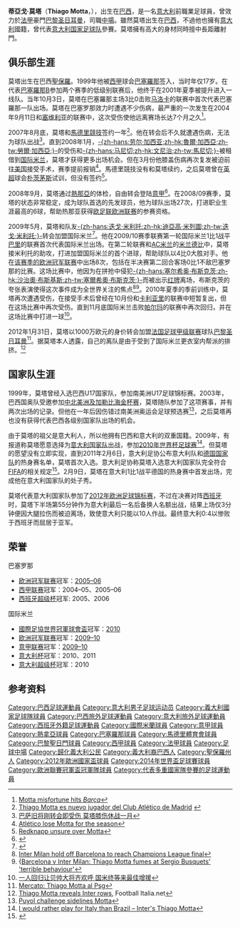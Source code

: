 {{noteta
|G1=意甲
|G2=laliga
|G3=英超
|G4=uefa
|T=zh-hans:蒂亚戈·莫塔;zh-hk:泰亞高·莫達;zh-tw:蒂亞戈·莫塔;
|1=zh-hans:蒂亚戈;zh-hk:泰亞高;zh-tw:蒂亞戈;
|2=zh-hans:莫塔;zh-hk:莫達;zh-tw:莫塔;
|3=zh-hans:米利托;zh-hk:米列圖;zh-tw:米利托;
|4=zh-hans:布斯克茨;zh-hk:布斯基斯;zh-tw:布斯克茨;
}}
{{Infobox football biography
| name = 蒂亚戈·莫塔<br />''Thiago Motta''
| image = Thiago Motta 2016.jpg
| image_size = 240px
| fullname = Thiago Motta
| birth_date = {{birth date and age|1982|8|28|df=yes}}
| birth_place = {{BRA}}[[圣贝尔纳多-杜坎普|圣贝尔纳多-杜坎普]]
| height = {{convert|1.87|m|abbr=on}}
| nickname           = 
| position           = [[中場|中場]]
| currentclub        = [[斯佩齊亞足球俱樂部|史柏斯亞]]（主教練）
| youthyears1 = 1997–1999 | youthclubs1 = {{tsl|en|Clube Atlético Juventus||-{zh-hans:尤文图德; zh-hk:青年隊;}-}}
| years1 = 1999–2001 | clubs1 = [[巴塞隆拿足球會B隊|巴塞隆拿B隊]] | caps1 = 84 | goals1 = 11
| years2 = 2001–2007 | clubs2 = [[巴塞罗那足球俱乐部|巴塞罗那]] | caps2 = 96 | goals2 = 6
| years3 = 2007–2008 | clubs3 = [[马德里竞技俱乐部|马德里竞技]] | caps3 = 6 | goals3 = 0
| years4 = 2008–2009 | clubs4 = [[热那亚板球与足球俱乐部|热那亚]] | caps4 = 27 | goals4 = 6
| years5 = 2009–2012 | clubs5 = [[国际米兰足球俱乐部|国际米兰]] | caps5 = 55 | goals5 = 11
| years6 = 2012–2018 | clubs6 = [[巴黎圣日耳曼足球俱乐部|巴黎圣日耳曼]] | caps6 = 166 | goals6 = 8
| totalcaps = 434 | totalgoals = 43
| nationalyears1 = 1999 | nationalteam1 = [[巴西17歲以下國家足球隊|巴西U17]] | nationalcaps1 = 3 | nationalgoals1 = 1
| nationalyears2 = 2003 | nationalteam2 = [[巴西國家足球隊|巴西]] | nationalcaps2 = 2 | nationalgoals2 = 0 <!-- His Brazil caps is for the senior team, please see and discuss in [[Talk:Thiago_Motta|Talk:Thiago Motta]] page before making any changes. Thanks. -->
| nationalyears3 = 2011–2016 | nationalteam3 = [[意大利國家足球隊|意大利]] | nationalcaps3 = 30 | nationalgoals3 = 1
| manageryears1 = 2018–2019 | managerclubs1 = 巴黎圣日耳曼U19
| manageryears2 = 2019 | managerclubs2 = [[热那亚板球与足球俱乐部|熱拿亞]]
| manageryears3 = 2021– | managerclubs3 = [[斯佩齊亞足球俱樂部|史柏斯亞]]
| pcupdate           = 2018年5月21日
| ntupdate           = 2018年5月21日
}}

'''蒂亞戈·莫塔'''（'''Thiago Motta'''，{{bd|1982年|8月28日|catIdx=Motta, Thiago}}），出生在[[巴西|巴西]]，是一名[[意大利|意大利]]前職業足球員，曾效力於[[法甲|法甲]]豪門[[巴黎圣日耳曼足球俱乐部|巴黎圣日耳曼]]，司職[[中場|中場]]。雖然莫塔出生在[[巴西|巴西]]，不過他也擁有[[意大利|意大利]]國籍，曾代表[[意大利国家足球队|意大利国家足球队]]參賽。莫塔擁有高大的身材同時擅中長距離射門。

== 俱乐部生涯 ==
莫塔出生在巴西[[聖保羅|聖保羅]]。1999年他被[[西甲|西甲]]球会[[巴塞羅那足球俱樂部|巴塞羅那]]签入，当时年仅17岁。在代表[[巴塞隆拿B隊|巴塞羅那B]]参加两个赛季的低级别联赛后，他终于在2001年夏季被提升进入一线队。当年10月3日，莫塔在巴塞羅那主场3比0击败[[马洛卡足球俱乐部|马洛卡]]的联赛中首次代表巴塞羅那一队出场。莫塔在巴塞罗那效力时遭遇不少伤病，最严重的一次发生在2004年9月11日和[[塞维利亚足球俱乐部|塞维利亚]]的联赛中，这次受伤使他远离赛场长达7个月之久<ref>[http://www.uefa.com/uefachampionsleague/news/newsid=227057.html Motta misfortune hits ''Barça'']</ref>。

2007年8月底，莫塔和[[馬德里競技|馬德里競技]]签约一年<ref>[http://www.clubatleticodemadrid.com/es/atleticoaldia/noticias.asp?id=20099 Thiago Motta es nuevo jugador del Club Atlético de Madrid] {{webarchive|url=https://web.archive.org/web/20090208140238/http://www.clubatleticodemadrid.com/es/atleticoaldia/noticias.asp?id=20099 |date=2009-02-08 }}</ref>。他在转会后不久就遭遇伤病，无法为球队出战<ref>[http://www.espnstar.com.cn/pub/2007/0920/43236.htm 巴萨旧将刚转会即受伤 莫塔膝伤休战一月]</ref>。直到2008年1月，[[劳尔·加西亚|-{zh-hans:劳尔·加西亚;zh-hk:魯爾·加西亞;zh-tw:勞爾·加西亞;}-]]的受伤和[[马尼切|-{zh-hans:马尼切;zh-hk:文尼治;zh-tw:馬尼切;}-]]被租借到[[国际米兰|国际米兰]]，莫塔才获得更多出场机会。但在3月份他膝盖伤病再次复发被迫前往[[美国|美国]]接受手术，赛季提前报销<ref>[http://www.uefa.com/memberassociations/association=ESP/news/newsid=665723.html Atlético lose Motta for the season]</ref>。馬德里競技没有和莫塔续约，之后莫塔曾在[[英超|英超]]球会[[朴茨茅斯足球俱乐部|朴茨茅斯]]试训，但没有签约<ref>[http://www.football.co.uk/portsmouth/redknapp_unsure_over_motta_270046.shtml Redknapp unsure over Motta]</ref>。

2008年9月，莫塔通过[[熱那亞足球俱樂部|熱那亞]]的体检，自由转会登陆[[意甲|意甲]]<ref>{{Cite web |url=http://www.uefa.com/memberassociations/association=ita/news/newsid=749301.html |title=Motta given a chance by Genoa |accessdate=2011-02-07 |archive-date=2018-11-10 |archive-url=https://web.archive.org/web/20181110080244/https://www.uefa.com/memberassociations/association=ita/news/newsid=749301.html |dead-url=no }}</ref>。在2008/09赛季，莫塔的状态非常稳定，成为球队首选的先发球员，他为球队出场27次，打进职业生涯最高的6球，帮助热那亚获得[[欧足联欧洲联赛|欧足联欧洲联赛]]的参赛资格。

2009年5月，莫塔和队友[[迪亞高·米列圖|-{zh-hans:迭戈·米利托;zh-hk:迪亞高·米列圖;zh-tw:迭戈·米利托;}-]]转会加盟国际米兰<ref>{{Cite web |url=http://www.gazzetta.it/Calcio/Calciomercato/20-05-2009/milito-motta-inter-50428885591.shtml |title=Milito e Motta all'Inter al Genoa Acquafresca |accessdate=2011-02-07 |archive-date=2018-09-20 |archive-url=https://web.archive.org/web/20180920084244/https://www.gazzetta.it/Calcio/Calciomercato/20-05-2009/milito-motta-inter-50428885591.shtml |dead-url=no }}</ref>。他在2009/10赛季联赛第一轮国际米兰1比1战平[[巴里足球俱乐部|巴里]]的联赛首次代表国际米兰出场。在第二轮联赛和[[AC米兰|AC米兰]]的[[米兰德比|米兰德比]]中，莫塔接米利托的助攻，打进加盟国际米兰的首个进球，帮助球队以4比0大胜对手。他在[[2009/10赛季欧洲冠军联赛|该赛季的欧洲冠军联赛]]中出场8次，包括在半决赛第二回合客场0比1不敌巴塞罗那的比赛。这场比赛中，他因为在拼抢中侵犯[[塞尔希奥·布斯克茨|-{zh-hans:塞尔希奥·布斯克茨;zh-hk:沙治奧·布斯基斯;zh-tw:塞爾希奧·布斯克茨;}-]]而被出示[[红牌|红牌]]离场，布斯克茨的夸张表演使得这次事件成为全世界关注的焦点<ref>[http://www.timesonline.co.uk/tol/sport/football/european_football/article7110895.ece Inter Milan hold off Barcelona to reach Champions League final]</ref><ref>{[http://www.telegraph.co.uk/sport/football/european/championsleague/7650407/Barcelona-v-Inter-Milan-Thiago-Motta-fumes-at-Sergio-Busquets-terrible-behaviour.html Barcelona v Inter Milan: Thiago Motta fumes at Sergio Busquets' 'terrible behaviour']</ref>。2010年夏季的季前训练中，莫塔再次遭遇受伤，在接受手术后曾经在10月份和[[卡利亚里足球俱乐部|卡利亚里]]的联赛中短暂复出，但在这场比赛中再次受伤。直到11月底国际米兰击败[[帕尔玛足球俱乐部|帕尔玛]]的联赛中再次回归，并在这场比赛中打进一球<ref>[http://sports.sohu.com/20101128/n277971813.shtml 一人回归让贝帅大将齐欢呼 国米终等来最佳增援]</ref>。

2012年1月31日，莫塔以1000万欧元的身价转会加盟[[法国足球甲级联赛|法国足球甲级联赛]]球队[[巴黎圣日耳曼足球俱乐部|巴黎圣日耳曼]]<ref>[http://www.inter.it/aas/news/reader?N=56395&L=it Mercato: Thiago Motta al Psg]{{it icon}}</ref>。据莫塔本人透露，自己的离队是由于受到了国际米兰更衣室内帮派的排挤。<ref>[http://www.football-italia.net/18709/thiago-motta-reveals-inter-rows Thiago Motta reveals Inter rows], Football Italia.net</ref>

== 国家队生涯 ==
1999年，莫塔曾经入选巴西U17国家队，参加南美洲U17足球锦标赛。2003年，巴西国奥队受邀参加[[美洲金盃|中北美洲及加勒比海金杯赛]]，莫塔随队参加了这项赛事，并有两次出场的记录。但他在一年后因伤错过南美洲奥运会足球预选赛<ref>[http://www.uefa.com/uefaeuropaleague/news/newsid=133926.html Puyol challenge sidelines Motta]</ref>，之后莫塔再也没有获得代表巴西各级别国家队出场的机会。

由于莫塔的祖父是意大利人，所以他拥有巴西和意大利的双重国籍。2009年，有报道称莫塔愿意选择为[[意大利国家足球队|意大利国家队]]出战，参加[[2010年世界杯足球赛|2010年世界杯足球赛]]<ref>[http://www.goal.com/en-india/news/139/italy/2009/08/18/1446676/i-would-rather-play-for-italy-than-brazil-inters-thiago I would rather play for Italy than Brazil – Inter's Thiago Motta]</ref>。但莫塔的愿望没有立即实现，直到2011年2月6日，意大利足协公布意大利队和[[德国国家足球队|德国国家队]]的热身赛名单，莫塔首次入选。意大利足协称莫塔入选意大利国家队完全符合[[FIFA|FIFA]]的相关规定<ref>{{Cite web |url=http://www.figc.it/it/204/27174/2011/02/News.shtml |title=Motta, Giovinco e Matri le novità. Tra i 23 azzurri il ritorno di Buffon |access-date=2011-02-07 |archive-url=https://www.webcitation.org/65SGCG5Nu?url=http://www.figc.it/it/204/27174/2011/02/News.shtml |archive-date=2012-02-14 |dead-url=yes }}</ref>。2月9日，莫塔在意大利1比1战平德国的热身赛中首发出场，完成他在意大利国家队的处子秀。

莫塔代表意大利国家队参加了[[2012年欧洲足球锦标赛|2012年欧洲足球锦标赛]]，不过在决赛对阵[[西班牙国家足球队|西班牙]]时，莫塔下半场第55分钟作为意大利最后一名后备换人名额出战，结果上场仅3分钟便因大腿拉伤而被迫离场，致使意大利只能以10人作战。最终意大利0:4以惨败于西班牙而屈居于亚军。

== 荣誉 ==
;巴塞罗那
* [[欧洲冠军联赛|欧洲冠军联赛]]冠军：[[2005/06赛季欧洲冠军联赛|2005–06]]
* [[西甲联赛|西甲联赛]]冠军：2004–05、2005–06
* [[西班牙超级杯|西班牙超级杯]]冠军: 2005、2006

;国际米兰
* [[國際足協世界冠軍球會盃|國際足協世界冠軍球會盃]]冠军：[[2010年世界冠軍球會盃|2010]]
* [[欧洲冠军联赛|欧洲冠军联赛]]冠军：[[2009/10赛季欧洲冠军联赛|2009–10]]
* [[意甲联赛|意甲联赛]]冠军：[[2009年至2010年意大利足球甲级联赛|2009–10]]
* [[意大利杯|意大利杯]]冠军：2010、2011
* [[意大利超级杯|意大利超级杯]]冠军：2010

== 参考资料 ==
{{reflist}}

{{斯佩齐亚球员名单}}
{{Navboxes colour
|title=意大利參賽名單
|bg= #0066bc
|fg= #FFFFFF
|bordercolor= silver
|list1=
{{2012年欧洲足球锦标赛意大利参赛名单}}
{{2014年世界盃足球賽意大利參賽名單}}
{{2016年歐洲國家盃意大利參賽名單}}
}}

{{DEFAULTSORT:Motta, Thiago}}
[[Category:巴西足球運動員|Category:巴西足球運動員]]
[[Category:意大利男子足球运动员|Category:意大利男子足球运动员]]
[[Category:義大利國家足球隊球員|Category:義大利國家足球隊球員]]
[[Category:巴西旅外足球運動員|Category:巴西旅外足球運動員]]
[[Category:意大利旅外足球運動員|Category:意大利旅外足球運動員]]
[[Category:西班牙外籍足球運動員|Category:西班牙外籍足球運動員]]
[[Category:國際米蘭球員|Category:國際米蘭球員]]
[[Category:意甲球員|Category:意甲球員]]
[[Category:熱拿亞球員|Category:熱拿亞球員]]
[[Category:巴塞羅那球員|Category:巴塞羅那球員]]
[[Category:馬德里體育會球員|Category:馬德里體育會球員]]
[[Category:巴黎聖日門球員|Category:巴黎聖日門球員]]
[[Category:西甲球員|Category:西甲球員]]
[[Category:法甲球員|Category:法甲球員]]
[[Category:足球中場|Category:足球中場]]
[[Category:歸化義大利公民|Category:歸化義大利公民]]
[[Category:義大利裔巴西人|Category:義大利裔巴西人]]
[[Category:聖保羅州人|Category:聖保羅州人]]
[[Category:2012年歐洲國家盃球員|Category:2012年歐洲國家盃球員]]
[[Category:2014年世界盃足球賽球員|Category:2014年世界盃足球賽球員]]
[[Category:歐洲聯賽冠軍盃冠軍隊球員|Category:歐洲聯賽冠軍盃冠軍隊球員]]
[[Category:代表多重國家隊參賽的足球運動員|Category:代表多重國家隊參賽的足球運動員]]